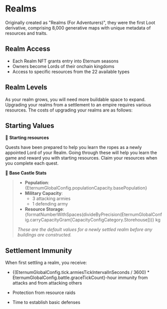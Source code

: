 
# Realms

Originally created as "Realms (For Adventurers)", they were the first Loot derivative, comprising 8,000 generative maps
with unique metadata of resources and traits.

## Realm Access

- Each Realm NFT grants entry into Eternum seasons
- Owners become Lords of their onchain kingdoms
- Access to specific resources from the 22 available types

## Realm Levels

As your realm grows, you will need more buildable space to expand. Upgrading your realms from a settlement to an empire
requires various resources. The costs of upgrading your realms are as follows:

<RealmUpgradeCosts
  level={RealmLevels.Settlement}
  description="Settlement - a small settlement with 6 buildable hexes."
/>

<RealmUpgradeCosts level={RealmLevels.City} description="City - a glorious city with 18 buildable hexes." />

<RealmUpgradeCosts level={RealmLevels.Kingdom} description="Kingdom - a kingdom with 36 buildable hexes." />

<RealmUpgradeCosts level={RealmLevels.Empire} description="Empire - a vast empire with 60 buildable hexes." />

## Starting Values

💎 **Starting resources**

Quests have been prepared to help you learn the ropes as a newly appointed Lord of your Realm. Going through these will
help you learn the game and reward you with starting resources. Claim your resources when you complete each quest.

🏰 **Base Castle Stats**

> - **Population**: {EternumGlobalConfig.populationCapacity.basePopulation}
> - **Military Capacity**:
>   - 3 attacking armies
>   - 1 defending army
> - **Resource Storage**:
>   {formatNumberWithSpaces(divideByPrecision(EternumGlobalConfig.carryCapacityGram[CapacityConfigCategory.Storehouse]))}
>   kg
>
> _These are the default values for a newly settled realm before any buildings are constructed._

## Settlement Immunity

When first settling a realm, you receive:

- <span>
    {(EternumGlobalConfig.tick.armiesTickIntervalInSeconds / 3600) * EternumGlobalConfig.battle.graceTickCount}-hour
    immunity from attacks and from attacking others
  </span>

- Protection from resource raids
- Time to establish basic defenses

